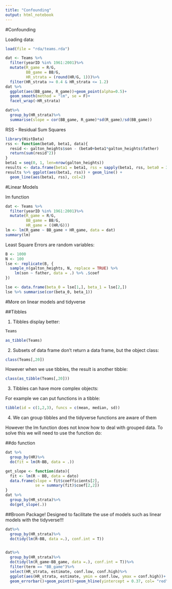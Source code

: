 ```yaml
---
title: "Confounding"
output: html_notebook
---
```


#Confounding

Loading data:
```r
load(file = "rda/teams.rda")
```

```r
dat <- Teams %>%
  filter(yearID %in% 1961:2001)%>%
  mutate(R_game = R/G,
         BB_game = BB/G,
         HR_strata = (round(HR/G, 1)))%>%
  filter(HR_strata >= 0.4 & HR_strata <= 1.2)
dat %>%
  ggplot(aes(BB_game, R_game))+geom_point(alpha=0.5)+
  geom_smooth(method = "lm", se = F)+
  facet_wrap(~HR_strata)
```
```r
dat%>%
  group_by(HR_strata)%>%
  summarise(slope = cor(BB_game, R_game)*sd(R_game)/sd(BB_game))
```


RSS - Residual Sum Squares
```r
library(HistData)
rss <- function(beta0, beta1, data){
  resid <- galton_heights$son - (beta0+beta1*galton_heights$father)
  return(sum(resid^2))
}
beta1 = seq(0, 1, len=nrow(galton_heights))
results <- data.frame(beta1 = beta1, rss = sapply(beta1, rss, beta0 = 36))
results %>% ggplot(aes(beta1, rss)) + geom_line() + 
  geom_line(aes(beta1, rss), col=2)
```

#Linear Models

lm function

```r
dat <- Teams %>%
  filter(yearID %in% 1961:2001)%>%
  mutate(R_game = R/G,
         BB_game = BB/G,
         HR_game = ((HR/G)))
lm <- lm(R_game ~ BB_game + HR_game, data = dat)
summary(lm)
```


Least Square Errors are random variables:


```r
B <- 1000
N <- 100
lse <- replicate(B, {
  sample_n(galton_heights, N, replace = TRUE) %>% 
    lm(son ~ father, data = .) %>% .$coef 
})

lse <- data.frame(beta_0 = lse[1,], beta_1 = lse[2,]) 
lse %>% summarise(cor(beta_0, beta_1))
```

#More on linear models and tidyverse

##Tibbles

1. Tibbles display better:
```r
Teams
```
```r
as_tibble(Teams)
```

2. Subsets of data frame don't return a data frame, but the object class:
```r
class(Teams[,20])
```

However when we use tibbles, the result is another tibble:
```r
class(as_tibble(Teams[,20]))
```


3. Tibbles can have more complex objects:

For example we can put functions in a tibble:
```r
tibble(id = c(1,2,3), funcs = c(mean, median, sd))
```


4. We can group tibbles and the tidyverse functions are aware of them

However the lm function does not know how to deal with grouped data. To solve this we will need to use the function do:

##do function



```r
dat %>%
  group_by(HR)%>%
  do(fit = lm(R~BB, data = .))
```

```r
get_slope <- function(dato){
  fit <- lm(R ~ BB, data = dato)
  data.frame(slope = fit$coefficients[2],
             se = summary(fit)$coef[2,2])
}
dat %>%
  group_by(HR_strata)%>%
  do(get_slope(.))

```

##Broom Package! Designed to facilitate the use of models such as linear models with the tidyverse!!!

```r
dat%>%
  group_by(HR_strata)%>%
  do(tidy(lm(R~BB, data =.), conf.int = T))


dat%>%
  group_by(HR_strata)%>%
  do(tidy(lm(R_game~BB_game, data =.), conf.int = T))%>%
  filter(term == "BB_game")%>%
  select(HR_strata, estimate, conf.low, conf.high)%>%
  ggplot(aes(HR_strata, estimate, ymin = conf.low, ymax = conf.high))+
  geom_errorbar()+geom_point()+geom_hline(yintercept = 0.37, col= "red")

```



